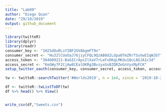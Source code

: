 ```yaml
---
title: "Lab09"
author: "Diego Quan"
date: "29/10/2019"
output: github_document
---
```


```r
library(twitteR)
library(dplyr)
library(readr)
consumer_key <- "1H2Sd8uRLsYIBF2GVAbgmFT9n"
consumer_secret <- "Hu32lCUoOaJ76jiyCFQL9QzAB0d2Ldpa0TmZRrTSuVwEIqWJbT"
access_token <- "364609221-BaGICrApsIlXaV7rLeFvDKqLMKdu1QcL8GJA1c3d"
access_secret <- "KeGWy7F2CjAw8CEalOKRg3BvzyxGsBZQRZeGnVysMpFCK"
setup_twitter_oauth(consumer_key, consumer_secret, access_token, access_secret)
```

```r
tw <- twitteR::searchTwitter('#Worlds2019', n = 1e4, since = '2019-10-21', retryOnRateLimit = 1e3)

df <- twitteR::twListToDF(tw)
df %>% head() %>% View()


write_csv(df,"tweets.csv")
```